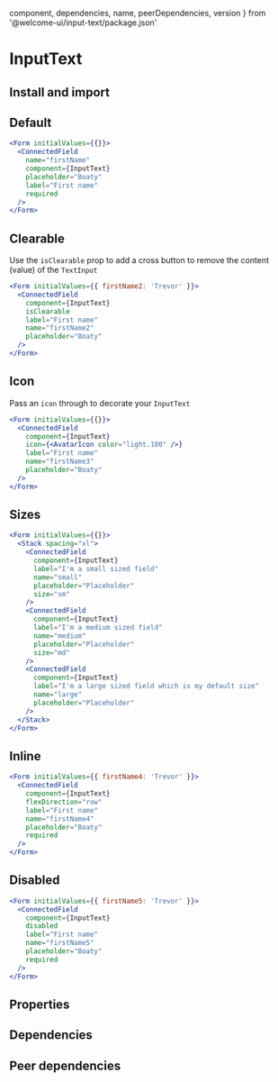 
  component,
  dependencies,
  name,
  peerDependencies,
  version
} from '@welcome-ui/input-text/package.json'

# InputText

<tagversion version={version} name={name} />

## Install and import

<usage component={component} name={name} peerDependencies={peerDependencies} />

## Default

```jsx
<Form initialValues={{}}>
  <ConnectedField
    name="firstName"
    component={InputText}
    placeholder="Boaty"
    label="First name"
    required
  />
</Form>
```

## Clearable

Use the `isClearable` prop to add a cross button to remove the content (value) of the `TextInput`

```jsx
<Form initialValues={{ firstName2: 'Trevor' }}>
  <ConnectedField
    component={InputText}
    isClearable
    label="First name"
    name="firstName2"
    placeholder="Boaty"
  />
</Form>
```

## Icon

Pass an `icon` through to decorate your `InputText`

```jsx
<Form initialValues={{}}>
  <ConnectedField
    component={InputText}
    icon={<AvatarIcon color="light.100" />}
    label="First name"
    name="firstName3"
    placeholder="Boaty"
  />
</Form>
```

## Sizes

```jsx
<Form initialValues={{}}>
  <Stack spacing="xl">
    <ConnectedField
      component={InputText}
      label="I'm a small sized field"
      name="small"
      placeholder="Placeholder"
      size="sm"
    />
    <ConnectedField
      component={InputText}
      label="I'm a medium sized field"
      name="medium"
      placeholder="Placeholder"
      size="md"
    />
    <ConnectedField
      component={InputText}
      label="I'm a large sized field which is my default size"
      name="large"
      placeholder="Placeholder"
    />
  </Stack>
</Form>
```

## Inline

```jsx
<Form initialValues={{ firstName4: 'Trevor' }}>
  <ConnectedField
    component={InputText}
    flexDirection="row"
    label="First name"
    name="firstName4"
    placeholder="Boaty"
    required
  />
</Form>
```

## Disabled

```jsx
<Form initialValues={{ firstName5: 'Trevor' }}>
  <ConnectedField
    component={InputText}
    disabled
    label="First name"
    name="firstName5"
    placeholder="Boaty"
    required
  />
</Form>
```

## Properties

<props propTypes={props.propTypes.InputText} />

## Dependencies

<dependencies dependencies={dependencies} />

## Peer dependencies

<dependencies dependencies={peerDependencies} />
